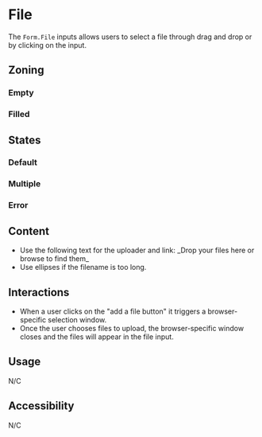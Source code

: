 



<Meta of={Stories} />
<Status id="formFieldInputFile" />

# File

The `Form.File` inputs allows users to select a file through drag and drop or by clicking on the input.

## Zoning

### Empty

<FigmaImage
	src="https://www.figma.com/file/qc8oUSyVJM67gSsbTShftt/%F0%9F%93%90-Zoning?node-id=245%3A247"
	alt="zoning image for the file upload input"
/>

### Filled

<FigmaImage
	src="https://www.figma.com/file/qc8oUSyVJM67gSsbTShftt/%F0%9F%93%90-Zoning?node-id=245%3A233"
	alt="zoning image for the file upload input with contents"
/>

## States

### Default

<Canvas of={Stories.File} />

### Multiple

<Canvas of={Stories.FileMultiple} />

### Error

<Canvas of={Stories.FileError} />

## Content

<Use>
	<Use.Do>
		<ul>
			<li>
				Use the following text for the uploader and link: _Drop your files here or browse to find
				them_
			</li>
			<li>Use ellipses if the filename is too long.</li>
		</ul>
	</Use.Do>
</Use>

## Interactions

- When a user clicks on the "add a file button" it triggers a browser-specific selection window.
- Once the user chooses files to upload, the browser-specific window closes and the files will appear in the file input.

## Usage

N/C

## Accessibility

N/C
